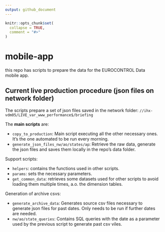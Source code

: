 ```yaml
---
output: github_document
---
```


<!-- README.md is generated from README.Rmd. Please edit that file -->

```r
knitr::opts_chunk$set(
  collapse = TRUE,
  comment = "#>"
)
```

# mobile-app

<!-- badges: start -->
<!-- badges: end -->

this repo has scripts to prepare the data for the EUROCONTROL Data mobile app.

## Current live production procedure (json files on network folder)

The scripts prepare a set of json files saved in the network folder:
`//ihx-vdm05/LIVE_var_www_performance$/briefing`

The **main scripts** are:

- `copy_to_production`: Main script executing all the other necessary ones. It's the one automated to be run every morning.
- `generate_json_files_nw/ao/states/ap`: Retrieve the raw data, generate the json files and saves them locally in the repo's data folder.
 
Support scripts:

- `helpers`: contains the functions used in other scripts.
- `params`: sets the necessary parameters.
- `get_common_data`: retrieves some datasets used for other scripts to avoid loading them multiple times, a.o. the dimension tables.

Generation of archive csvs:

- `generate_archive_data`: Generates source csv files necessary to generate json files for past dates. Only needs to be run if further dates are needed.
- `nw/ao/state_queries`: Contains SQL queries with the date as a parameter used by the previous script to generate past csv viles.

<!-- ## PocketHost API (currently not used for the app) -->

<!-- We have 2 applications hosted at [PocketHost][https:://pockethost.io] -->

<!-- 1. https://eurocontrol-data.pockethost.io -->
<!-- 1. https://eurocontrol-data-test.pockethost.io -->

<!-- The first as "production" the other as testing instance. -->

<!-- These applications have various collections (behind the scenes they are SQLite tables) -->
<!-- that are exposed as REST API. -->
<!-- The package `pockethostr` is (partially) wrapping the REST API to allow CRUD -->
<!-- operations as detailed below. -->

<!-- The API covers -->
<!-- * (public) List/Search: listing of (subset of) collection records -->
<!-- * (public) View: viewing of all details of one record of the collection -->
<!-- * (admin only) Create: create a new record -->
<!-- * (admin only) Update: update an existing record -->
<!-- * (admin only) Delete: delete an existing record -->

<!-- Admin-only operations need authentication. -->

<!-- In the following sections we provide examples for the above operations for the -->
<!-- network data collection, `nw_traffic`. -->

<!-- We start with loading some helper packages... -->

<!-- ```{r setup, eval=TRUE, warning=FALSE, message=FALSE} -->
<!-- library(pockethostr) -->
<!-- library(lubridate) -->
<!-- library(dplyr) -->
<!-- library(purrr) -->
<!-- library(readxl) -->
<!-- library(stringr) -->
<!-- library(magrittr) -->

<!-- app_main <- "eurocontrol-data" -->
<!-- app_test <- "eurocontrol-data-test" -->
<!-- collection <- "nw_traffic" -->
<!-- ``` -->


<!-- ### List/Search -->

<!-- This example shows how to retrieve the second page (5 per page instead of the -->
<!-- default 30) entries. -->
<!-- Records are returned in reverse order with respect to the `FLIGHT_DATE` property. -->

<!-- ```{r list-search, eval=TRUE} -->
<!-- ph_list_records( -->
<!--   app = app_test, -->
<!--   api = "/api/collections/", -->
<!--   collection = collection, -->
<!--   # fields = "FLIGHT_DATE,DAY_TFC,Y2D_TFC_YEAR", -->
<!--   perPage = 5, -->
<!--   page = 2, -->
<!--   sort = "-FLIGHT_DATE") -->
<!-- ``` -->

<!-- Eventually you can add a (server side) filter and pick only some columns: -->

<!-- ```{r list-search-filter, eval=TRUE} -->
<!-- ph_list_records( -->
<!--   app = app_test, -->
<!--   api = "/api/collections/", -->
<!--   collection = collection, -->
<!--   fields = "id,FLIGHT_DATE,DAY_TFC,Y2D_TFC_YEAR", -->
<!--   filter ="('2024-01-05'<=FLIGHT_DATE&&FLIGHT_DATE<'2024-01-15')",  -->
<!--   sort = "-FLIGHT_DATE") |>  -->
<!--   dplyr::relocate(id, .before = DAY_TFC) -->
<!-- ``` -->

<!-- ### View -->

<!-- You can retrieve one particular entry with eventually a subset of columns via the -->
<!-- `field` option. -->

<!-- ```{r view} -->
<!-- ph_view_record( -->
<!--   app = app_test, -->
<!--   api = "/api/collections/", -->
<!--   collection = collection, -->
<!--   id = "r4a9ag9dpvz62gv", -->
<!--   fields = "id,FLIGHT_DATE,DAY_TFC") -->
<!-- ``` -->


<!-- ### Authentication -->

<!-- For admin only operations you need to pass a token, hence you need to be authenticated. -->

<!-- ```{r authenticate, eval=FALSE} -->
<!-- username <- "performancereviewunit@gmail.com" -->
<!-- password <- "you know it" -->

<!-- # authenticate over test app -->
<!-- adm_test <- ph_authenticate_admin_username_password( -->
<!--   app_test, -->
<!--   "/api/admins/auth-with-password", -->
<!--   username, -->
<!--   password) -->

<!-- # authenticate over main app -->
<!-- adm_main <- ph_authenticate_admin_username_password( -->
<!--   app_main, -->
<!--   "/api/admins/auth-with-password", -->
<!--   username, -->
<!--   password) -->
<!-- ``` -->


<!-- ### Create record(s) -->

<!-- Let's get some internal data -->

<!-- ```{r examples, eval=FALSE} -->

<!-- today <- (lubridate::now() +  days(-1)) |> format("%Y%m%d") -->
<!-- base_dir <- '//sky.corp.eurocontrol.int/DFSRoot/Groups/HQ/dgof-pru/Data/DataProcessing/Covid19/Archive/' -->
<!-- base_file <- '99_Traffic_Landing_Page_dataset_new_{today}.xlsx' -->

<!-- last_day <-  (lubridate::now() +  days(-1)) -->
<!-- last_year <- as.numeric(format(last_day,'%Y')) -->

<!-- nw_traffic_data <-  read_xlsx( -->
<!--   path  = fs::path_abs( -->
<!--     str_glue(base_file), -->
<!--     start = base_dir), -->
<!--   sheet = "NM_Daily_Traffic_All", -->
<!--   range = cell_limits(c(2, 1), c(NA, 39))) |>  -->
<!--   as_tibble() -->

<!-- nw_traffic_last_day <- nw_traffic_data %>% -->
<!--   filter(FLIGHT_DATE == max(LAST_DATA_DAY)) -->

<!-- nw_traffic_latest <- nw_traffic_last_day %>% -->
<!--   select( -->
<!--     FLIGHT_DATE, -->
<!--     DAY_TFC, -->
<!--     DAY_DIFF_PREV_YEAR_PERC, -->
<!--     DAY_TFC_DIFF_2019_PERC, -->
<!--     AVG_ROLLING_WEEK, -->
<!--     DIF_WEEK_PREV_YEAR_PERC, -->
<!--     DIF_ROLLING_WEEK_2019_PERC, -->
<!--     Y2D_TFC_YEAR, -->
<!--     Y2D_AVG_TFC_YEAR, -->
<!--     Y2D_DIFF_PREV_YEAR_PERC, -->
<!--     Y2D_DIFF_2019_PERC -->
<!--   ) |>  -->
<!--   as.list() |>  -->
<!--   purrr::list_transpose() |>  -->
<!--   magrittr::extract2(1) -->
<!-- ``` -->

<!-- Then we create a new record in the two apps. -->

<!-- ```{r create-record, eval=FALSE} -->

<!-- # create latest record on test -->
<!-- ph_create_record( -->
<!--   app = app_test, -->
<!--   api = "/api/collections", -->
<!--   collection = collection, -->
<!--   token = adm_main$token, -->
<!--   body = nw_traffic_latest) -->

<!-- # create latest record on main -->
<!-- ph_create_record( -->
<!--   app = app_main, -->
<!--   api = "/api/collections", -->
<!--   collection = collection, -->
<!--   token = adm_main$token, -->
<!--   body = nw_traffic_latest) -->
<!-- ``` -->


<!-- Here just a sort of batch -->

<!-- ```{r create-many, eval=FALSE} -->
<!-- # data for 2024 -->
<!-- lol <- nw_traffic_data |>  -->
<!--   filter(FLIGHT_DATE < today()) |>  -->
<!--   select( -->
<!--     FLIGHT_DATE, -->
<!--     DAY_TFC, -->
<!--     DAY_DIFF_PREV_YEAR_PERC, -->
<!--     DAY_TFC_DIFF_2019_PERC, -->
<!--     AVG_ROLLING_WEEK, -->
<!--     DIF_WEEK_PREV_YEAR_PERC, -->
<!--     DIF_ROLLING_WEEK_2019_PERC, -->
<!--     Y2D_TFC_YEAR, -->
<!--     Y2D_AVG_TFC_YEAR, -->
<!--     Y2D_DIFF_PREV_YEAR_PERC, -->
<!--     Y2D_DIFF_2019_PERC -->
<!--   ) |>  -->
<!--   as.list() |>  -->
<!--   purrr::list_transpose() -->


<!-- #------------- TEST ------------ -->
<!-- for (r in lol) { -->
<!--   # print(r) -->
<!--   ph_create_record( -->
<!--     app = app_test, -->
<!--     api = "/api/collections", -->
<!--     collection = collection, -->
<!--     token = adm_test$token, -->
<!--     body = r) -->
<!--   Sys.sleep(0.1) -->
<!-- } -->


<!-- # delete all records in test -->
<!-- lor <- ph_list_records( -->
<!--   app = app_test, -->
<!--   api = "/api/collections/", -->
<!--   collection = collection, -->
<!--   sort = "-FLIGHT_DATE") -->

<!-- ids <- lor |> pull(id) -->
<!-- for (i in ids) { -->
<!--   ph_delete_record( -->
<!--     app = app_test, -->
<!--     api = "/api/collections", -->
<!--     collection = collection, -->
<!--     token = adm_test$token, -->
<!--     id = i) -->
<!--   Sys.sleep(0.3) -->
<!-- } -->

<!-- ``` -->

<!-- ### DELETE all -->

<!-- ```{r delete-all, eval=FALSE} -->
<!-- #------------- TEST ------------ -->
<!-- # delete all records in test (just one page) -->
<!-- lor <- ph_list_records( -->
<!--   app = app_test, -->
<!--   api = "/api/collections/", -->
<!--   collection = collection, -->
<!--   sort = "-FLIGHT_DATE") -->

<!-- ids <- lor |> pull(id) -->
<!-- for (i in ids) { -->
<!--   ph_delete_record( -->
<!--     app = app_test, -->
<!--     api = "/api/collections", -->
<!--     collection = collection, -->
<!--     token = adm_test$token, -->
<!--     id = i) -->
<!--   Sys.sleep(0.1) -->
<!-- } -->



<!-- ``` -->

